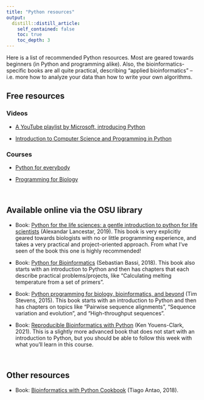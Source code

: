 ```yaml
---
title: "Python resources"
output:
  distill::distill_article:
    self_contained: false
    toc: true
    toc_depth: 3
---
```


Here is a list of recommended Python resources. Most are geared towards beginners
(in Python and programming alike).
Also, the bioinformatics-specific books are all quite practical,
describing "applied bioinformatics" -- i.e. more how to analyze your data than
how to write your own algorithms.

## Free resources

### Videos

- [A YouTube playlist by Microsoft, introducing Python](https://www.youtube.com/watch?list=PLlrxD0HtieHhS8VzuMCfQD4uJ9yne1mE6&v=jFCNu1-Xdsw)

- [Introduction to Computer Science and Programming in Python](https://www.youtube.com/playlist?list=PLUl4u3cNGP63WbdFxL8giv4yhgdMGaZNA)

### Courses

- [Python for everybody](https://www.py4e.com/)

- [Programming for Biology](http://programmingforbiology.org/index.html)

<br>

## Available online via the OSU library

- Book: [Python for the life sciences: a gentle introduction to python for life scientists](https://library.ohio-state.edu/record=b8792177~S7)
  (Alexandar Lancestar, 2019).
  This book is very explicitly geared towards biologists with no or little
  programming experience, and takes a very practical and project-oriented
  approach. From what I've seen of the book this one is highly recommended! 

- Book: [Python for Bioinformatics](https://library.ohio-state.edu/record=b8257944~S7)
  (Sebastian Bassi, 2018).
  This book also starts with an introduction to Python and then has chapters that
  each describe practical problems/projects,
  like "Calculating melting temperature from a set of primers".
  
- Book: [Python programming for biology, bioinformatics, and beyond](https://library.ohio-state.edu/record=b8928994~S7) (Tim Stevens, 2015).
  This book starts with an introduction to Python and then has chapters on topics
  like "Pairwise sequence alignments", "Sequence variation and evolution",
  and "High-throughput sequences".

- Book: [Reproducible Bioinformatics with Python](https://library.ohio-state.edu/record=b9208582~S7) (Ken Youens-Clark, 2021).
  This is a slightly more advanced book that does not start with an introduction
  to Python, but you should be able to follow this week with what you'll learn
  in this course.

<br>

## Other resources
  
- Book: [Bioinformatics with Python Cookbook](https://www.amazon.com/Bioinformatics-Python-Cookbook-bioinformatics-computational/dp/1789344697) (Tiago Antao, 2018).




  
